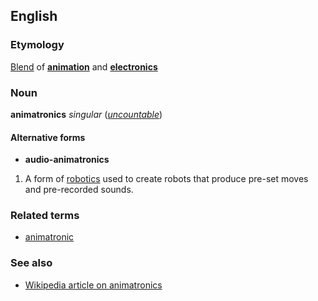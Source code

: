 ==English==
===Etymology===
[[Blend]] of '''[[animation]]''' and '''[[electronics]]'''

===Noun===
'''animatronics''' ''singular'' (''[[uncountable]]'')

====Alternative forms====
*'''audio-animatronics'''

#A form of [[robotics]] used to create robots that produce pre-set moves and pre-recorded sounds.

===Related terms===
*[[animatronic]]

===See also===
*[[w:audio-animatronics|Wikipedia article on animatronics]]